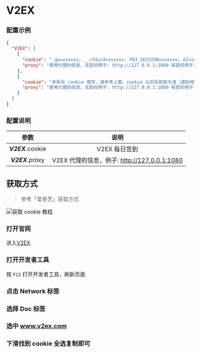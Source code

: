 
<CardList />

# V2EX

### 配置示例

```json filename="config.json" copy
{
  "V2EX": [
    {
      "cookie": "_ga=xxxxxx; __cfduid=xxxxxx; PB3_SESSION=xxxxxx; A2=xxxxxx; V2EXSETTINGS=xxxxxx; V2EX_REFERRER=xxxxxx; V2EX_LANG=xxxxxx; _gid=xxxxxx; V2EX_TAB=xxxxxx;",
      "proxy": "使用代理的信息，无密码例子: http://127.0.0.1:1080 有密码例子: http://username:password@127.0.0.1:1080"
    },
    {
      "cookie": "多账号 cookie 填写，请参考上面，cookie 以实际获取为准（遇到特殊字符如双引号\" 请加反斜杠转义）",
      "proxy": "使用代理的信息，无密码例子: http://127.0.0.1:1080 有密码例子: http://username:password@127.0.0.1:1080"
    }
  ]
}
```

### 配置说明

|       参数        |                     说明                     |
| :---------------: | :------------------------------------------: |
| _**V2EX**_.cookie |                V2EX 每日签到                 |
| _**V2EX**_.proxy  | V2EX 代理的信息，例子: http://127.0.0.1:1080 |

## 获取方式

> 参考「爱奇艺」获取方式

![获取 cookie 教程](../img/iqiyi_cookie.png)

<Steps>

### 打开官网

进入[V2EX](https://www.v2ex.com/)

### 打开开发者工具

按 `F12` 打开开发者工具，刷新页面

### 点击 Network 标签

### 选择 Doc 标签

### 选中 www.v2ex.com

### 下滑找到 cookie 全选复制即可

</Steps>

